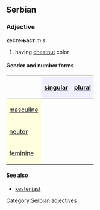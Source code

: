 ==Serbian==
===Adjective===
'''кестењаст''' ''m s''
#having [[chestnut]] color
====Gender and number forms====
{| border="1" cellpadding="4" cellspacing="0"
!
! style="background-color: #EFEFFF" align="center"|[[singular]]
! style="background-color: #EFEFFF" align="center"|[[plural]]
|-
! style="background-color: #FFFFE0" align="left"|[[masculine]]
| align="center"|{{Unicode|кестењаст, кестењасти}}
| align="center"|{{Unicode|кестењасти}}
|-
! style="background-color: #FFFFE0" align="left"|[[neuter]]
| align="center"|{{Unicode|кестењасто}}
| align="center"|{{Unicode|кестењаста}}
|-
! style="background-color: #FFFFE0" align="left"|[[feminine]]
| align="center"|{{Unicode|кестењаста}}
| align="center"|{{Unicode|кестењасте}}
|}
====See also====
*[[kestenjast]]
[[Category:Serbian adjectives]]